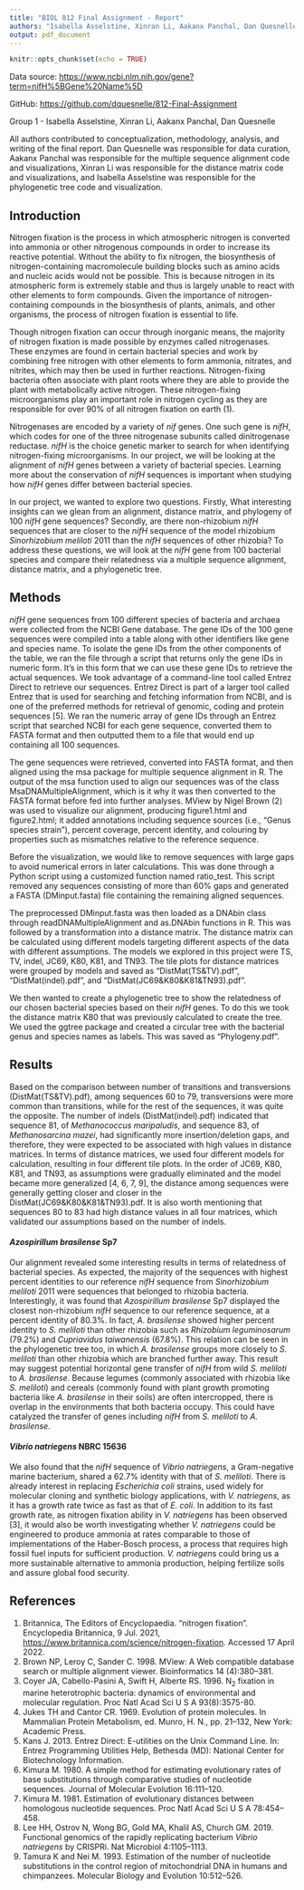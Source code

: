 ```yaml
---
title: "BIOL 812 Final Assignment - Report"
authors: "Isabella Asselstine, Xinran Li, Aakanx Panchal, Dan Quesnelle"
output: pdf_document
---
```


```r
knitr::opts_chunk$set(echo = TRUE)
```

Data source: <https://www.ncbi.nlm.nih.gov/gene?term=nifH%5BGene%20Name%5D>

GitHub: <https://github.com/dquesnelle/812-Final-Assignment>

Group 1 - Isabella Asselstine, Xinran Li, Aakanx Panchal, Dan Quesnelle

All authors contributed to conceptualization, methodology, analysis, and writing of the final report. Dan Quesnelle was responsible for data curation, Aakanx Panchal was responsible for the multiple sequence alignment code and visualizations, Xinran Li was responsible for the distance matrix code and visualizations, and Isabella Asselstine was responsible for the phylogenetic tree code and visualization.

\newpage

## Introduction

Nitrogen fixation is the process in which atmospheric nitrogen is converted into ammonia or other nitrogenous compounds in order to increase its reactive potential. Without the ability to fix nitrogen, the biosynthesis of nitrogen-containing macromolecule building blocks such as amino acids and nucleic acids would not be possible. This is because nitrogen in its atmospheric form is extremely stable and thus is largely unable to react with other elements to form compounds. Given the importance of nitrogen-containing compounds in the biosynthesis of plants, animals, and other organisms, the process of nitrogen fixation is essential to life.

Though nitrogen fixation can occur through inorganic means, the majority of nitrogen fixation is made possible by enzymes called nitrogenases. These enzymes are found in certain bacterial species and work by combining free nitrogen with other elements to form ammonia, nitrates, and nitrites, which may then be used in further reactions. Nitrogen-fixing bacteria often associate with plant roots where they are able to provide the plant with metabolically active nitrogen. These nitrogen-fixing microorganisms play an important role in nitrogen cycling as they are responsible for over 90% of all nitrogen fixation on earth (1).

Nitrogenases are encoded by a variety of *nif* genes. One such gene is *nifH*, which codes for one of the three nitrogenase subunits called dinitrogenase reductase. *nifH* is the choice genetic marker to search for when identifying nitrogen-fixing microorganisms. In our project, we will be looking at the alignment of *nifH* genes between a variety of bacterial species. Learning more about the conservation of *nifH* sequences is important when studying how *nifH* genes differ between bacterial species.

In our project, we wanted to explore two questions. Firstly, What interesting insights can we glean from an alignment, distance matrix, and phylogeny of 100 *nifH* gene sequences? Secondly, are there non-rhizobium *nifH* sequences that are closer to the *nifH* sequence of the model rhizobium *Sinorhizobium meliloti* 2011 than the *nifH* sequences of other rhizobia? To address these questions, we will look at the *nifH* gene from 100 bacterial species and compare their relatedness via a multiple sequence alignment, distance matrix, and a phylogenetic tree.

## Methods

*nifH* gene sequences from 100 different species of bacteria and archaea were collected from the NCBI Gene database. The gene IDs of the 100 gene sequences were compiled into a table along with other identifiers like gene and species name. To isolate the gene IDs from the other components of the table, we ran the file through a script that returns only the gene IDs in numeric form. It's in this form that we can use these gene IDs to retrieve the actual sequences. We took advantage of a command-line tool called Entrez Direct to retrieve our sequences. Entrez Direct is part of a larger tool called Entrez that is used for searching and fetching information from NCBI, and is one of the preferred methods for retrieval of genomic, coding and protein sequences [5]. We ran the numeric array of gene IDs through an Entrez script that searched NCBI for each gene sequence, converted them to FASTA format and then outputted them to a file that would end up containing all 100 sequences.

The gene sequences were retrieved, converted into FASTA format, and then aligned using the msa package for multiple sequence alignment in R. The output of the msa function used to align our sequences was of the class MsaDNAMultipleAlignment, which is it why it was then converted to the FASTA format before fed into further analyses. MView by Nigel Brown (2) was used to visualize our alignment, producing figure1.html and figure2.html; it added annotations including sequence sources (i.e., "Genus species strain"), percent coverage, percent identity, and colouring by properties such as mismatches relative to the reference sequence.

Before the visualization, we would like to remove sequences with large gaps to avoid numerical errors in later calculations. This was done through a Python script using a customized function named ratio_test. This script removed any sequences consisting of more than 60% gaps and generated a FASTA (DMinput.fasta) file containing the remaining aligned sequences.

The preprocessed DMinput.fasta was then loaded as a DNAbin class through readDNAMultipleAlignment and as.DNAbin functions in R. This was followed by a transformation into a distance matrix. The distance matrix can be calculated using different models targeting different aspects of the data with different assumptions. The models we explored in this project were TS, TV, indel, JC69, K80, K81, and TN93. The tile plots for distance matrices were grouped by models and saved as "DistMat(TS&TV).pdf", "DistMat(indel).pdf", and "DistMat(JC69&K80&K81&TN93).pdf".

We then wanted to create a phylogenetic tree to show the relatedness of our chosen bacterial species based on their *nifH* genes. To do this we took the distance matrix K80 that was previously calculated to create the tree. We used the ggtree package and created a circular tree with the bacterial genus and species names as labels. This was saved as "Phylogeny.pdf".

## Results

Based on the comparison between number of transitions and transversions (DistMat(TS&TV).pdf), among sequences 60 to 79, transversions were more common than transitions, while for the rest of the sequences, it was quite the opposite. The number of indels (DistMat(indel).pdf) indicated that sequence 81, of *Methanococcus maripaludis*, and sequence 83, of *Methanosarcina mazei*, had significantly more insertion/deletion gaps, and therefore, they were expected to be associated with high values in distance matrices. In terms of distance matrices, we used four different models for calculation, resulting in four different tile plots. In the order of JC69, K80, K81, and TN93, as assumptions were gradually eliminated and the model became more generalized [4, 6, 7, 9], the distance among sequences were generally getting closer and closer in the DistMat(JC69&K80&K81&TN93).pdf. It is also worth mentioning that sequences 80 to 83 had high distance values in all four matrices, which validated our assumptions based on the number of indels.

#### *Azospirillum brasilense* Sp7

Our alignment revealed some interesting results in terms of relatedness of bacterial species. As expected, the majority of the sequences with highest percent identities to our reference *nifH* sequence from *Sinorhizobium meliloti* 2011 were sequences that belonged to rhizobia bacteria. Interestingly, it was found that *Azospirillum brasilense* Sp7 displayed the closest non-rhizobium *nifH* sequence to our reference sequence, at a percent identity of 80.3%. In fact, *A. brasilense* showed higher percent identity to *S. meliloti* than other rhizobia such as *Rhizobium leguminosarum* (79.2%) and *Cupriavidus taiwanensis* (67.8%). This relation can be seen in the phylogenetic tree too, in which *A. brasilense* groups more closely to *S. meliloti* than other rhizobia which are branched further away. This result may suggest potential horizontal gene transfer of *nifH* from wild *S. meliloti* to *A. brasilense*. Because legumes (commonly associated with rhizobia like *S. meliloti*) and cereals (commonly found with plant growth promoting bacteria like *A. brasilense* in their soils) are often intercropped, there is overlap in the environments that both bacteria occupy. This could have catalyzed the transfer of genes including *nifH* from *S. meliloti* to *A. brasilense*.

#### *Vibrio natriegens* NBRC 15636

We also found that the *nifH* sequence of *Vibrio natriegens*, a Gram-negative marine bacterium, shared a 62.7% identity with that of *S. meliloti*. There is already interest in replacing *Escherichia coli* strains, used widely for molecular cloning and synthetic biology applications, with *V. natriegens*, as it has a growth rate twice as fast as that of *E. coli*. In addition to its fast growth rate, as nitrogen fixation ability in *V. natriegens* has been observed [3], it would also be worth investigating whether *V. natriegens* could be engineered to produce ammonia at rates comparable to those of implementations of the Haber-Bosch process, a process that requires high fossil fuel inputs for sufficient production. *V. natriegen*s could bring us a more sustainable alternative to ammonia production, helping fertilize soils and assure global food security.

\newpage

## References

1.  Britannica, The Editors of Encyclopaedia. "nitrogen fixation". Encyclopedia Britannica, 9 Jul. 2021, <https://www.britannica.com/science/nitrogen-fixation>. Accessed 17 April 2022.
2.  Brown NP, Leroy C, Sander C. 1998. MView: A Web compatible database search or multiple alignment viewer. Bioinformatics 14 (4):380--381.
3.  Coyer JA, Cabello-Pasini A, Swift H, Alberte RS. 1996. N~2~ fixation in marine heterotrophic bacteria: dynamics of environmental and molecular regulation. Proc Natl Acad Sci U S A 93(8):3575-80.
4.  Jukes TH and Cantor CR. 1969. Evolution of protein molecules. In Mammalian Protein Metabolism, ed. Munro, H. N., pp. 21--132, New York: Academic Press.
5.  Kans J. 2013. Entrez Direct: E-utilities on the Unix Command Line. In: Entrez Programming Utilities Help, Bethesda (MD): National Center for Biotechnology Information.
6.  Kimura M. 1980. A simple method for estimating evolutionary rates of base substitutions through comparative studies of nucleotide sequences. Journal of Molecular Evolution 16:111--120.
7.  Kimura M. 1981. Estimation of evolutionary distances between homologous nucleotide sequences. Proc Natl Acad Sci U S A 78:454--458.
8.  Lee HH, Ostrov N, Wong BG, Gold MA, Khalil AS, Church GM*.* 2019. Functional genomics of the rapidly replicating bacterium *Vibrio natriegens* by CRISPRi. Nat Microbiol 4:1105--1113.
9.  Tamura K and Nei M. 1993. Estimation of the number of nucleotide substitutions in the control region of mitochondrial DNA in humans and chimpanzees. Molecular Biology and Evolution 10:512--526.
